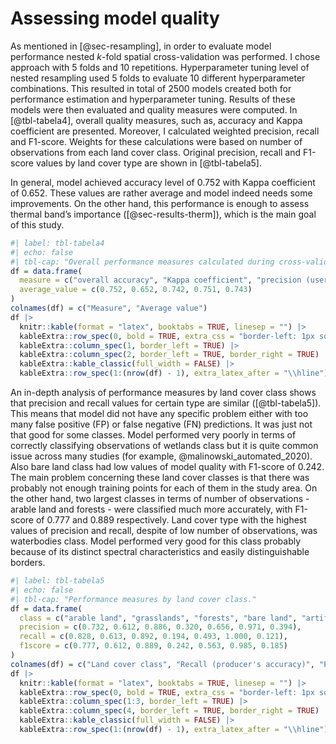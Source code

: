 # Assessing model quality {#sec-results-eval}

As mentioned in [@sec-resampling], in order to evaluate model performance nested *k*-fold spatial cross-validation was performed.
I chose approach with 5 folds and 10 repetitions.
Hyperparameter tuning level of nested resampling used 5 folds to evaluate 10 different hyperparameter combinations.
This resulted in total of 2500 models created both for performance estimation and hyperparameter tuning.
Results of these models were then evaluated and quality measures were computed.
In [@tbl-tabela4], overall quality measures, such as, accuracy and Kappa coefficient are presented.
Moreover, I calculated weighted precision, recall and F1-score.
Weights for these calculations were based on number of observations from each land cover class.
Original precision, recall and F1-score values by land cover type are shown in [@tbl-tabela5].

In general, model achieved accuracy level of 0.752 with Kappa coefficient of 0.652.
These values are rather average and model indeed needs some improvements.
On the other hand, this performance is enough to assess thermal band's importance ([@sec-results-therm]), which is the main goal of this study.

```r
#| label: tbl-tabela4
#| echo: false
#| tbl-cap: "Overall performance measures calculated during cross-validation/resampling process."
df = data.frame(
  measure = c("overall accuracy", "Kappa coefficient", "precision (user's accuracy)", "recall (producer's accuracy)", "weighted F1-score"),
  average_value = c(0.752, 0.652, 0.742, 0.751, 0.743)
)
colnames(df) = c("Measure", "Average value")
df |>
  knitr::kable(format = "latex", booktabs = TRUE, linesep = "") |> 
  kableExtra::row_spec(0, bold = TRUE, extra_css = "border-left: 1px solid grey; border-right: 1px solid grey") |>
  kableExtra::column_spec(1, border_left = TRUE) |>
  kableExtra::column_spec(2, border_left = TRUE, border_right = TRUE) |>
  kableExtra::kable_classic(full_width = FALSE) |>
  kableExtra::row_spec(1:(nrow(df) - 1), extra_latex_after = "\\hline")
```

An in-depth analysis of performance measures by land cover class shows that precision and recall values for certain type are similar ([@tbl-tabela5]).
This means that model did not have any specific problem either with too many false positive (FP) or false negative (FN) predictions.
It was just not that good for some classes.
Model performed very poorly in terms of correctly classifying observations of wetlands class but it is quite common issue across many studies (for example, @malinowski_automated_2020).
Also bare land class had low values of model quality with F1-score of 0.242.
The main problem concerning these land cover classes is that there was probably not enough training points for each of them in the study area.
On the other hand, two largest classes in terms of number of observations - arable land and forests - were classified much more accurately, with F1-score of 0.777 and 0.889 respectively.
Land cover type with the highest values of precision and recall, despite of low number of observations, was waterbodies class.
Model performed very good for this class probably because of its distinct spectral characteristics and easily distinguishable borders.

```r
#| label: tbl-tabela5
#| echo: false
#| tbl-cap: "Performance measures by land cover class."
df = data.frame(
  class = c("arable land", "grasslands", "forests", "bare land", "artificial land", "water bodies", "wetlands"),
  precision = c(0.732, 0.612, 0.886, 0.320, 0.656, 0.971, 0.394),
  recall = c(0.828, 0.613, 0.892, 0.194, 0.493, 1.000, 0.121),
  f1score = c(0.777, 0.612, 0.889, 0.242, 0.563, 0.985, 0.185)
)
colnames(df) = c("Land cover class", "Recall (producer's accuracy)", "Precision (user's accuracy)", "F1-score")
df |>
  knitr::kable(format = "latex", booktabs = TRUE, linesep = "") |> 
  kableExtra::row_spec(0, bold = TRUE, extra_css = "border-left: 1px solid grey; border-right: 1px solid grey") |>
  kableExtra::column_spec(1:3, border_left = TRUE) |>
  kableExtra::column_spec(4, border_left = TRUE, border_right = TRUE) |>
  kableExtra::kable_classic(full_width = FALSE) |>
  kableExtra::row_spec(1:(nrow(df) - 1), extra_latex_after = "\\hline")
```
